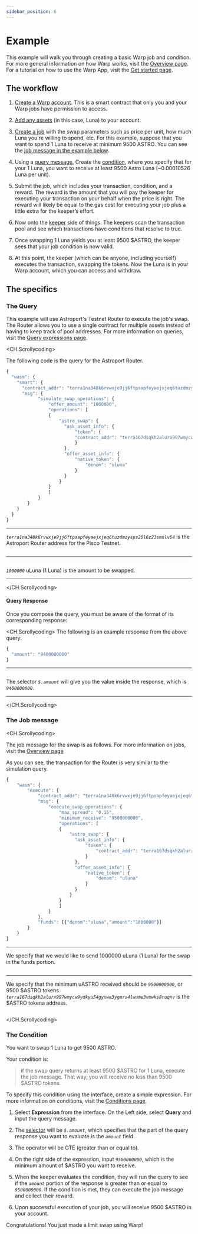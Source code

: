 ```yaml
---
sidebar_position: 6
---
```


# Example

This example will walk you through creating a basic Warp job and condition. For more general information on how Warp works, visit the [Overview page](./how/overview.mdx). For a tutorial on how to use the Warp App, visit the [Get started page](./get-started.mdx).

## The workflow 

1. [Create a Warp account](./get-started.mdx). This is a smart contract that only you and your Warp jobs have permission to access. 

2. [Add any assets](./get-started.mdx#create-an-account) (in this case, Luna) to your account. 

3. [Create a job](./get-started.mdx#create-a-job) with the swap parameters such as price per unit, how much Luna you're willing to spend, etc. For this example, suppose that you want to spend 1 Luna to receive at minimum 9500 ASTRO. You can see the [job message in the example below](#the-job-message). 

4. Using a [query message](#the-query), Create the [condition](#the-condition), where you specify that for your 1 Luna, you want to receive at least 9500 Astro Luna (~0.00010526 Luna per unit). 

5. Submit the job, which includes your transaction, condition, and a reward. The reward is the amount that you will pay the keeper for executing your transaction on your behalf when the price is right. The reward will likely be equal to the gas cost for executing your job plus a little extra for the keeper’s effort. 

6. Now onto the [keeper](./how/overview#keepers) side of things.
The keepers scan the transaction pool and see which transactions have conditions that resolve to true.

7. Once swapping 1 Luna yields you at least 9500 \$ASTRO, the keeper sees that your job condition is now valid. 

8. At this point, the keeper (which can be anyone, including yourself) executes the transaction, swapping the tokens. Now the Luna is in your Warp account, which you can access and withdraw. 

## The specifics

### The Query

This example will use Astroport's Testnet Router to execute the job's swap. The Router allows you to use a single contract for multiple assets instead of having to keep track of pool addresses. For more information on queries, visit the [Query expressions page](./how/query.mdx). 

<CH.Scrollycoding>

The following code is the query for the Astroport Router. 

```js Query
{
  "wasm": {
    "smart": {
      "contract_addr": "terra1na348k6rvwxje9jj6ftpsapfeyaejxjeq6tuzdmzysps20l6z23smnlv64",
      "msg": {
            "simulate_swap_operations": {
                "offer_amount": "1000000",
                "operations": [
                {
                    "astro_swap": {
                      "ask_asset_info": {
                          "token": {
                          "contract_addr": "terra167dsqkh2alurx997wmycw9ydkyu54gyswe3ygmrs4lwume3vmwks8ruqnv"
                          }
                      },
                      "offer_asset_info": {
                          "native_token": {
                              "denom": "uluna"
                          }
                      }
                    }
                }
                ]
            }
        }
    }
  }
}
```

---
_`terra1na348k6rvwxje9jj6ftpsapfeyaejxjeq6tuzdmzysps20l6z23smnlv64`_ is the Astroport Router address for the Pisco Testnet.

```js Query focus=4

```
---
```js Query focus=7,16:20

```

_`1000000`_ uLuna (1 Luna) is the amount to be swapped. 

---

</CH.Scrollycoding>

#### Query Response

Once you compose the query, you must be aware of the format of its corresponding response:

<CH.Scrollycoding>
The following is an example response from the above query:

```js Response
{
  "amount": "9400000000"
}
```

---
```js Response focus=2

```

The selector _`$.amount`_ will give you the value inside the response, which is _`9400000000`_. 

---

</CH.Scrollycoding>


### The Job message

<CH.Scrollycoding>


The job message for the swap is as follows. For more information on jobs, visit the [Overview page](./how/overview.mdx)

As you can see, the transaction for the Router is very similar to the simulation query. 

```js Job
{
    "wasm": {
        "execute": {
            "contract_addr": "terra1na348k6rvwxje9jj6ftpsapfeyaejxjeq6tuzdmzysps20l6z23smnlv64",
            "msg": {
                "execute_swap_operations": {
                    "max_spread": "0.15",
                    "minimum_receive": "9500000000",
                    "operations": [
                    {
                        "astro_swap": {
                          "ask_asset_info": {
                              "token": {
                                  "contract_addr": "terra167dsqkh2alurx997wmycw9ydkyu54gyswe3ygmrs4lwume3vmwks8ruqnv"
                              }
                          },
                          "offer_asset_info": {
                              "native_token": {
                                  "denom": "uluna"
                              }
                          }
                        }
                    }
                    ]
                }
            },
            "funds": [{"denom":"uluna","amount":"1000000"}]
        }
    }
}
```

---
We specify that we would like to send 1000000 uLuna (1 Luna) for the swap in the funds portion.

```js Job focus=27

```

---
We specify that the minimum uASTRO received should be _`9500000000`_, or 9500 \$ASTRO tokens.  _`terra167dsqkh2alurx997wmycw9ydkyu54gyswe3ygmrs4lwume3vmwks8ruqnv`_ is the \$ASTRO tokena address.

```js Job focus=8,12:16

```
</CH.Scrollycoding>

### The Condition

You want to swap 1 Luna to get 9500 ASTRO. 

Your condition is: 

> if the swap query returns at least 9500 \$ASTRO for 1 Luna, execute the job message. That way, you will receive no less than 9500 \$ASTRO tokens. 

To specify this condition using the interface, create a simple expression. For more information on conditions, visit the [Conditions page](./how/condition.mdx). 

1. Select **Expression** from the interface. On the Left side, select **Query** and input the query message. 

2. The [selector](./how/query.mdx#selectors) will be _`$.amount`_, which specifies that the part of the query response you want to evaluate is the _`amount`_ field. 

3. The operator will be GTE (greater than or equal to). 

4. On the right side of the expression, input _`9500000000`_, which is the minimum amount of \$ASTRO you want to receive. 

5. When the keeper evaluates the condition, they will run the query to see if the _`amount`_ portion of the response is greater than or equal to _`9500000000`_. If the condition is met, they can execute the job message and collect their reward. 

6. Upon successful execution of your job, you will receive 9500 \$ASTRO in your account. 

Congratulations! You just made a limit swap using Warp!


